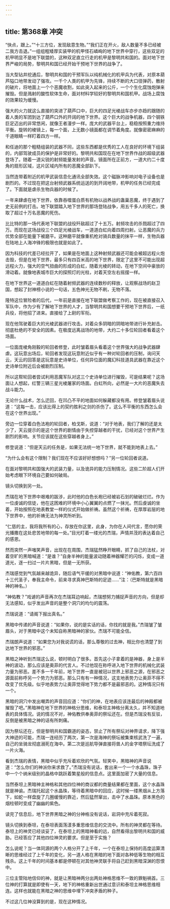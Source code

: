 ```yaml
---
---
---
```

title: 第368章 冲突
---



“快点，跟上。”“十三方位，发现敌意生物。”“我们正在开火，敌人数量不多已经被二我方击退。”一组组粗矮厚实装甲的机甲怪石嶙峋的地下世界中穿行，这些双足的机甲明显不是地下联盟的，这种双足直立行走的机甲是黎明共和国的。面对地下世界严峻的局势，黎明共和国已经开始干预地下世界的战争了。

当大型钻井挖通后，黎明共和国的干预军队以纯机械化的机甲兵为代表，对原本葫芦隘口地带发动了强攻。一千个人类的机甲为先锋，持续不断的大口径弹药，散射的破片，将地面上一个个恶魔收割，如此突入起来的公斤，一个个生化腐蚀炮弹来摧毁。但是溅射的酸性软体生命，面对材料学较好的黎明共和国机甲。战场上腐蚀的效果较为缓慢。

强大的火力就这么直接的突进了葫芦口中，巨大的四足光棱战车亦步亦趋的跟随的着人类的军团到达了葫芦口外的开阔的地下世界。这个巨大的战争机器，四个钢铁巨足迈出的非常悠闲，就像王者漫步一样。庞大的武器平台上，稳稳按照重力维持平衡。旋转的棱镜上，每一个面，上无数小镜面都在调节着角度。就像密密麻麻的千道眼睛一样盯着四方一样。

和任迪的那个粗糙组装的武器不同，这些东西都是优秀的工人在良好的环境下组装的，内部驾驶成员的保护是非常好的。黎明共和国现在在地下世界作战的超级武器登场了。随着一道尖锐的射频能量发射的声音。镜面所在正前方，一道大约二十度角的扇形区域，这片区域内所有的恶魔全部趴下。

当然连带着附近的机甲武装信息化通讯全部失效。这个磁脉冲影响对电子设备也是剧烈的。不过现在把这台射频武器系统运送的到开阔地带，机甲的任务已经完成了。下面就是虐杀生物兵器的时候了。

一年来肆虐在地下世界，依靠吞噬蛋白质有机物以战养战的蛊巢恶魔，终于遇到了史无前例的打击。地下联盟踏入地下世界的那场登陆战争，用五千多人的死亡，换取了超过十万名恶魔的死伤。

比比特的那一场代表地下联盟的战役歼敌超过了十五万。射频攻击的杀戮超过了四万。而现在这场战役三个四足光棱战车，一道道白虹向着四周扫射。让恶魔的兵力优势全部在能量下被磨平。这种磨平就像重机枪对骑兵数量的抹平一样，生物兵器在陆地上人海冲锋的极限也就是如此了。

因为科技的代差已经拉开了，如果是在地面上这种射频武器还可能会被超远程火炮击毁，但是在地下世界，最多只有四百米高的地下世界，限定了这里不可能出现超远程火力，强大的空气扭曲的形成的白虹，随着光棱的转动，在地下空间中豪放的滑动着。就像地表城市巨大的探照灯的光柱，对着天空左右摇摆一样。

在地下世界这一道道白虹在随着射频武器的连续数秒的释放，让观察战场的赵卫国，想起了封神榜小说的一句话，五色神光无物不刷，无物不落。

隆特这位冒险者的后代，一年前是直接在地下联盟做考察工作的，现在被直接召入军队中，作为少有了解地下世界的人才，当黎明共和国想要干预地下世界后，一纸兵役，将他招了进来。直接给了上尉的军衔。

现在他驾驶着巨大的光棱武器进行攻击。对着众多阴暗的阴暗地带进行补充射击。彻底杜绝的不安全的因素。在极度远离战场的地带，大约二十多位轮回者看着这个场面。

一位面庞棱角刚毅的轮回者修登，此时皱着眉头看着这个世界强大的战争武器肆虐。这玩意出场后，轮回者发现这玩意附近似乎有一种对轮回者的压制，询问天云，天云的回答是这玩意是史诗单位，任何异位面的魔幻科技道具武器在靠近这个史诗单位附近后会被剧烈压制。

所以这帮轮回者尝试利用恶魔军队对这三个史诗单位进行摧毁，可是结果呢？这场面让人想起，红警三辆三星光棱屠家的场面。白虹所向，必然是一大片的恶魔失去战斗能力。

无论什么战术，怎么迂回，在凹凸不平的地面如何躲藏都没有用。修登皱着眉头说道：“这每一击，应该比得上的契约胜利之剑的杀伤了。这么不平衡的东西怎么会在这个世界出现。”

旁边一位穿着白色法袍的轮回者，柏戈斯，说道：“对于地表，我们了解的还是太少了，天云提示的是这个世界的剧情由于失控穿越者的干扰，已经对这个世界产生剧烈的影响。关节应该就在这些穿越者身上。”

修登说道：“但是天云的任务是，如果无法统一地下世界，就不能到地表上去。”

“为什么会有这个限制？我们现在不应该好好想想吗？”另一位轮回者说道。

在面对黎明共和国强大的武装力量，以及诡异的能力压制情况。这些二阶超人们开始考虑眼下环境自己要如何破局。

镜头切换到另一处。

杰瑞在地下世界中艰难的跋涉，此时他的白色长袍已经被岩石划的破破烂烂。作为一位虔诚的信徒，他在这困难的环境中小心翼翼的点燃了一抹光。然后虔诚的坐着，开始按照在地表教堂一样的仪式开始做祈祷。虽然这个祈祷，在厚厚岩层的地下世界中，他的祈祷无法为神灵所听到。

“仁慈的主，我将我所有的心，存放在你这里，此身，为你在人间代言，愿你的荣光播撒在这处悲苦地带的每一处。”目光盯着一缕光的杰瑞，声情并茂的表达着自己的感恩。

然而突然一声嗤笑声音，出现在在周围，杰瑞猛然睁开眼睛，抓了自己的法杖，对着空旷的黑暗喊道：“是谁？”自身半神的能量波动随着神器耀芒的闪烁，变成一道道光，逐一扫过一片片黑暗，但是一无所获。

杰瑞感觉到气氛越来越诡异，随后语气平缓的对黑暗中说道：“神佑教，第六百四十三代圣子，奉我主命令，前来寻求真神巴斯特的足迹……”注：（巴斯特就是黑暗神的神名。）

“神佑教？”戏谑的声音再次在杰瑞耳边响起，杰瑞想努力捕捉声音的方向，但是却无法感知，似乎发出声音的是整个洞穴的均匀的震荡。

杰瑞说道：“请阁下报出真名。”

黑暗中传递的声音说道：“如果你，说的是实话的话，你找的就是我。”杰瑞皱了皱眉头，对于黑暗中这个未知自称黑暗神的家伙。杰瑞不可能全信。

杰瑞朗声说道：“如果您为对我说谎的话，那么尊敬的过去神，相比你也清楚了到达地下世界的邪恶。”

黑暗之神听到杰瑞这么说，顿时明白了很多。首先这小子拿着的是神器，身上是半神的波动，那么应该是奥菲的代言人。不过他现在称呼进入地下世界的机械化武装力量为邪恶。差不多一千年前，地下世界一直是被冠以世界上邪恶之源，在邪恶之源面前称呼另一个势力为邪恶。那么只有有一种情况，这支地表势力让奥菲不得不改变了优先级。似乎地表势力让奥菲觉得地下势力都不是最邪恶的。这种情况只有一个。

黑暗的洞穴中发出嘲弄的声音回应道：“你们的神，在地表应该连最后的神殿都被摧毁了吧。”黑暗神在地下世界的神格分思维，和泰坦主神格分离太久，并不知道地表的具体情况。说的情况不对，神佑教供奉奥菲的祭坛还在。但是杰瑞没有反驳，反倒是被黑暗之神的话有所刺痛。

因为祭坛还在，但是黎明共和国霸道的姿态，禁止了所有祭坛对神界请求，降下强大神迹的可能，杰瑞一连经历了两次，第一次是海神的祭坛被集束核武洗了一遍，自己的坐骑龙彻底溺死在海中。第二次是巡航导弹直接将兽人的金字塔祭坛洗成了一片火海。

看到杰瑞的表情，黑暗中似乎充斥着欢欣的气氛。轻笑中，黑暗神的声音说道：“怎么你们的神派你来求救了。”杰瑞没有说话，套出来一个一个水晶珠，珠子中一个个纳米级别的晶格中跳跃着繁星般的信息点。这里面加密了大量的信息。

当然泰坦上黑暗神主神格和其他四位神的商议都的商量结果都在里面，这个水晶珠就是神谕。杰瑞托起这个水晶珠，等待着黑暗中的回应，这时候一缕黑烟从上方落下，如蛇一样盘旋了几圈缓慢的靠近，然后猛然窜出，击中了水晶珠。原本黑色的烟柱顿时变成了幽幽的紫色。

读完了信息后，地下世界黑暗之神的分神格没有说话，岩洞中充斥着死寂。

镜头切换到泰坦，在泰坦表面荡漾多重思维信息的交流中。所有的神灵都在等待。泰坦上的神灵已经谈妥了，在泰坦上的黑暗神看的远，自然看得出黎明共和国的威胁。已经答应了其他四位神灵的要求。但是至于实施？

怎么说呢？当一体同源的两个人格分开了上千年，一个在泰坦上保持的高度运算清晰的思维经过了上千年的变化，另一道人格在黑暗的地下面对各种低等生物的相互残杀。这上千年的时间基本都是停顿在对其他神灵联手将自己赶到黑暗深渊的怨恨中。

三位主管陆地信仰的神，就是让黑暗神两分出两处神格思维不一致的罪魁祸首。三位神的打算就是即使有一天，地下的神格重新出世通过意识和泰坦主神格思维相连。这样也就能在黑暗之神的思维中埋下冲突矛盾的种子。

不过这几位神没算到的是，现在这种情况。